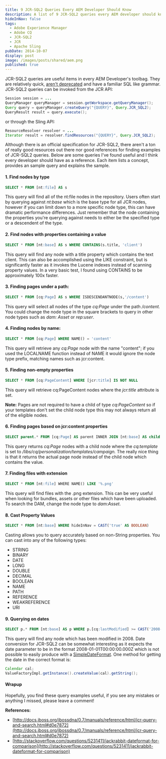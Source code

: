 ```yaml
---
title: 9 JCR-SQL2 Queries Every AEM Developer Should Know
description: A list of 9 JCR-SQL2 queries every AEM developer should know.
hideInNav: false
tags:
  - Adobe Experience Manager
  - Adobe CQ
  - JCR-SQL2
  - JCR
  - Apache Sling
pubDate: 2014-10-07
display: post
image: /images/posts/shared/aem.png
published: true
---
```


JCR-SQL2 queries are useful items in every AEM Developer's toolbag. They are relatively quick, [aren't deprecated](http://www.day.com/specs/jsr170/javadocs/jcr-2.0/javax/jcr/query/Query.html) and have a familiar SQL like grammar. JCR-SQL2 queries can be invoked from the JCR API:

```java
Session session = ...
QueryManager queryManager = session.getWorkspace.getQueryManager();
Query query = queryManager.createQuery("{QUERY}", Query.JCR_SQL2);
QueryResult result = query.execute();
```

or through the Sling API:

```java
ResourceResolver resolver = ...
Iterator result = resolver.findResources("{QUERY}", Query.JCR_SQL2);
```

Although there is an official specification for JCR-SQL2, there aren't a ton of really good resources out there nor good references for finding examples of JCR-SQL2 queries. Below are some queries I've found useful and I think every developer should have as a reference. Each item lists a concept, provides an sample query and explains the sample.

#### **1\. Find nodes by type**

```sql
SELECT * FROM [nt:file] AS s
```

This query will find all of the nt:file nodes in the repository. Users often start by querying against _nt:base_ which is the base type for all JCR nodes, however if you can limit down to a more specific node type, this can have dramatic performance differences. Just remember that the node containing the properties you're querying against needs to either be the specified type or a descendent of the type.

#### **2\. Find nodes with properties containing a value**

```sql
SELECT * FROM [nt:base] AS s WHERE CONTAINS(s.title, 'client')
```

This query will find any node with a title property which contains the text client. This can also be accomplished using the LIKE constraint, but is significantly faster as it invokes the Lucene indexes instead of scanning property values. In a very basic test, I found using CONTAINS to be approximately 100x faster.

#### **3\. Finding pages under a path:**

```sql
SELECT * FROM [cq:Page] AS s WHERE ISDESCENDANTNODE(s,'/content')
```

This query will select all nodes of the type _cq:Page_ under the path _/content._ You could change the node type in the square brackets to query in other node types such as _dam:_ _Asset_ or _rep:user_.

#### **4\. Finding nodes by name:**

```sql
SELECT * FROM [cq:Page] WHERE NAME() = 'content'
```

This query will retrieve any _cq:Page_ node with the name "content"; if you used the LOCALNAME function instead of NAME it would ignore the node type prefix, matching names such as jcr:content.

#### **5\. Finding non-empty properties**

```sql
SELECT * FROM [cq:PageContent] WHERE [jcr:title] IS NOT NULL
```

This query will retrieve cq:PageContent nodes where the _jcr:title_ attribute is set. 

**Note:** Pages are not required to have a child of type _cq:PageContent_ so if your templates don't set the child node type this may not always return all of the eligible nodes.

#### **6\. Finding pages based on jcr:content properties**

```sql
SELECT parent.* FROM [cq:Page] AS parent INNER JOIN [nt:base] AS child ON ISCHILDNODE(child,parent) WHERE ISDESCENDANTNODE(parent, '/content') AND child.[cq:template] = '/libs/cq/personalization/templates/campaign'
```

This query returns _cq:Page_ nodes with a child node where the _cq:template_ is set to _/libs/cq/personalization/templates/campaign._ The really nice thing is that it returns the actual page node instead of the child node which contains the value.

#### **7\. Finding files with extension**

```sql
SELECT * FROM [nt:file] WHERE NAME() LIKE '%.png'
```

This query will find files with the .png extension. This can be very useful when looking for bundles, assets or other files which have been uploaded. To search the DAM, change the node type to _dam:Asset_.

#### **8\. Cast Property Values**

```sql
SELECT * FROM [nt:base] WHERE hideInNav = CAST('true' AS BOOLEAN)
```

Casting allows you to query accurately based on non-String properties. You can cast into any of the following types:

* STRING
* BINARY
* DATE
* LONG
* DOUBLE
* DECIMAL
* BOOLEAN
* NAME
* PATH
* REFERENCE
* WEAKREFERENCE
* URI

#### **9\. Querying on dates**

```sql
SELECT p.* FROM [nt:base] AS p WHERE p.[cq:lastModified] >= CAST('2008-01-01T00:00:00.000Z' AS DATE) AND p.[cq:lastModified] <= CAST('2008-12-31T23:59:59.999Z' AS DATE)
```

This query will find any node which has been modified in 2008\. Date conversion for JCR-SQL2 can be somewhat interesting as it expects the date parameter to be in the format 2008-01-01T00:00:00.000Z which is not possible to easily produce with a [SimpleDateFormat](http://docs.oracle.com/javase/7/docs/api/java/text/SimpleDateFormat.html). One method for getting the date in the correct format is:

```java
Calendar cal;
ValueFactoryImpl.getInstance().createValue(cal).getString();
```

#### Wrapup

Hopefully, you find these query examples useful, if you see any mistakes or anything I missed, please leave a comment!

**References:**

* [http://docs.jboss.org/jbossdna/0.7/manuals/reference/html/jcr-query-and-search.html#d0e7872](http://docs.jboss.org/jbossdna/0.7/manuals/reference/html/jcr-query-and-search.html#d0e7872)
* [http://stackoverflow.com/questions/5231411/jackrabbit-dateformat-for-comparison](http://stackoverflow.com/questions/5231411/jackrabbit-dateformat-for-comparison)
